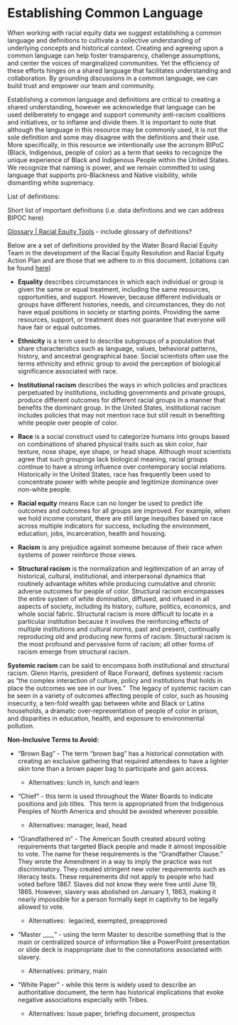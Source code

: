 # Establishing Common Language

When working with racial equity data we suggest establishing a common language and definitions to cultivate a collective understanding of underlying concepts and historical context. Creating and agreeing upon a common language can help foster transparency, challenge assumptions, and center the voices of marginalized communities. Yet the efficiency of these efforts hinges on a shared language that facilitates understanding and collaboration. By grounding discussions in a common language, we can build trust and empower our team and community.\

Establishing a common language and definitions are critical to creating a shared understanding, however we acknowledge that language can be used deliberately to engage and support community anti-racism coalitions and initiatives, or to inflame and divide them. It is important to note that although the language in this resource may be commonly used, it is not the sole definition and some may disagree with the definitions and their use. More specifically, in this resource we intentionally use the acronym BIPoC (Black, Indigenous, people of color) as a term that seeks to recognize the unique experience of Black and Indigenous People within the United States. We recognize that naming is power, and we remain committed to using language that supports pro-Blackness and Native visibility, while dismantling white supremacy. \

List of definitions: 

Short list of important definitions (i.e. data definitions and we can address BIPOC here)

[Glossary \| Racial Equity Tools](https://www.racialequitytools.org/glossary) - include glossary of definitions? 

Below are a set of definitions provided by the Water Board Racial Equity Team in the development of the Racial Equity Resolution and Racial Equity Action Plan and are those that we adhere to in this document. (citations can be found [here](https://waterboards.ca.gov/racial_equity/information-and-resources.html#terminology))

-   **Equality** describes circumstances in which each individual or group is given the same or equal treatment, including the same resources, opportunities, and support. However, because different individuals or groups have different histories, needs, and circumstances, they do not have equal positions in society or starting points. Providing the same resources, support, or treatment does not guarantee that everyone will have fair or equal outcomes.

-   **Ethnicity** is a term used to describe subgroups of a population that share characteristics such as language, values, behavioral patterns, history, and ancestral geographical base. Social scientists often use the terms ethnicity and ethnic group to avoid the perception of biological significance associated with race.

-   **Institutional racism** describes the ways in which policies and practices perpetuated by institutions, including governments and private groups, produce different outcomes for different racial groups in a manner that benefits the dominant group. In the United States, institutional racism includes policies that may not mention race but still result in benefiting white people over people of color.

-   **Race** is a social construct used to categorize humans into groups based on combinations of shared physical traits such as skin color, hair texture, nose shape, eye shape, or head shape. Although most scientists agree that such groupings lack biological meaning, racial groups continue to have a strong influence over contemporary social relations. Historically in the United States, race has frequently been used to concentrate power with white people and legitimize dominance over non-white people.

-   **Racial equity** means Race can no longer be used to predict life outcomes and outcomes for all groups are improved. For example, when we hold income constant, there are still large inequities based on race across multiple indicators for success, including the environment, education, jobs, incarceration, health and housing. 

-   **Racism** is any prejudice against someone because of their race when systems of power reinforce those views. 

-   **Structural racism** is the normalization and legitimization of an array of historical, cultural, institutional, and interpersonal dynamics that routinely advantage whites while producing cumulative and chronic adverse outcomes for people of color. Structural racism encompasses the entire system of white domination, diffused, and infused in all aspects of society, including its history, culture, politics, economics, and whole social fabric. Structural racism is more difficult to locate in a particular institution because it involves the reinforcing effects of multiple institutions and cultural norms, past and present, continually reproducing old and producing new forms of racism. Structural racism is the most profound and pervasive form of racism; all other forms of racism emerge from structural racism.

**Systemic racism** can be said to encompass both institutional and structural racism. Glenn Harris, president of Race Forward, defines systemic racism as “the complex interaction of culture, policy and institutions that holds in place the outcomes we see in our lives.”  The legacy of systemic racism can be seen in a variety of outcomes affecting people of color, such as housing insecurity, a ten-fold wealth gap between white and Black or Latinx households, a dramatic over-representation of people of color in prison, and disparities in education, health, and exposure to environmental pollution.

**Non-Inclusive Terms to Avoid:**

-   “Brown Bag” - The term “brown bag” has a historical connotation with creating an exclusive gathering that required attendees to have a lighter skin tone than a brown paper bag to participate and gain access.

    -   Alternatives: lunch in, lunch and learn

-   “Chief” - this term is used throughout the Water Boards to indicate positions and job titles.  This term is appropriated from the Indigenous Peoples of North America and should be avoided wherever possible.

    -   Alternatives: manager, lead, head

-   “Grandfathered in” - The American South created absurd voting requirements that targeted Black people and made it almost impossible to vote. The name for these requirements is the "Grandfather Clause." They wrote the Amendment in a way to imply the practice was not discriminatory. They created stringent new voter requirements such as literacy tests. These requirements did not apply to people who had voted before 1867. Slaves did not know they were free until June 19, 1865. However, slavery was abolished on January 1, 1863, making it nearly impossible for a person formally kept in captivity to be legally allowed to vote.

    -   Alternatives:  legacied, exempted, preapproved

-   “Master \_\_\_\_” - using the term Master to describe something that is the main or centralized source of information like a PowerPoint presentation or slide deck is inappropriate due to the connotations associated with slavery.

    -   Alternatives: primary, main

-   “White Paper” - while this term is widely used to describe an authoritative document, the term has historical implications that evoke negative associations especially with Tribes. 

    -   Alternatives: Issue paper, briefing document, prospectus
